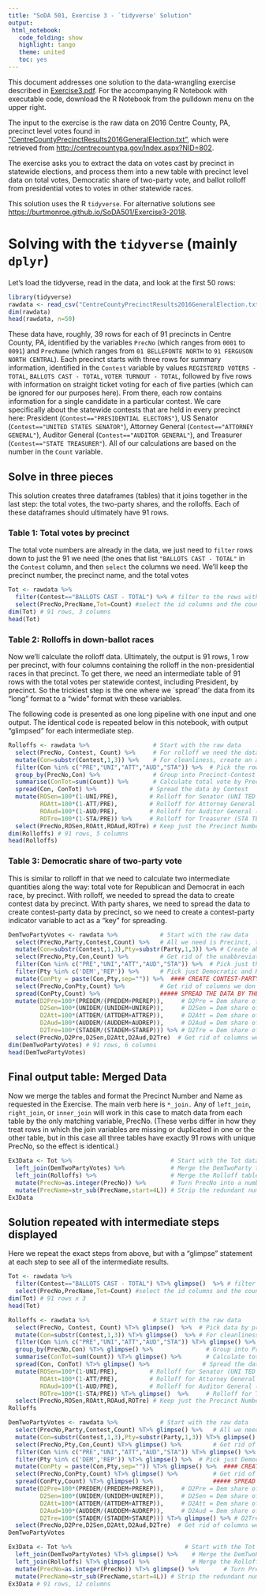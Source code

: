 ```yaml
---
title: "SoDA 501, Exercise 3 - `tidyverse' Solution"
output:
 html_notebook:
   code_folding: show
   highlight: tango
   theme: united
   toc: yes
---
```


This document addresses one solution to the data-wrangling exercise described in [Exercise3.pdf](https://burtmonroe.github.io/SoDA501/Exercise3-2018/Exercise3.pdf). For the accompanying R Notebook with executable code, download the R Notebook from the pulldown menu on the upper right.  

The input to the exercise is the raw data on 2016 Centre County, PA, precinct level votes found in ["CentreCountyPrecinctResults2016GeneralElection.txt"](https://burtmonroe.github.io/SoDA501/Exercise3-2018/CentreCountyPrecinctResults2016GeneralElection.txt), which were retrieved from [http://centrecountypa.gov/Index.aspx?NID=802](http://centrecountypa.gov/Index.aspx?NID=802).

The exercise asks you to extract the data on votes cast by precinct in statewide elections, and process them into a new table with precinct level data on total votes, Democratic share of two-party vote, and ballot rolloff from presidential votes to votes in other statewide races.

This solution uses the R `tidyverse`. For alternative solutions see [https://burtmonroe.github.io/SoDA501/Exercise3-2018](https://burtmonroe.github.io/SoDA501/Exercise3-2018).

# Solving with the `tidyverse` (mainly `dplyr`)

Let's load the tidyverse, read in the data, and look at the first 50 rows:

```r
library(tidyverse)
rawdata <- read_csv("CentreCountyPrecinctResults2016GeneralElection.txt") # 3520 rows, 16 columns
dim(rawdata)
head(rawdata, n=50)
```

These data have, roughly, 39 rows for each of 91 precincts in Centre County, PA, identified by the variables `PrecNo` (which ranges from `0001` to `0091`) and `PrecName` (which ranges from `01 BELLEFONTE NORTH` to `91 FERGUSON NORTH CENTRAL`). Each precinct starts with three rows for summary information, identified in the `Contest` variable by values `REGISTERED VOTERS - TOTAL`, `BALLOTS CAST - TOTAL`, `VOTER TURNOUT - TOTAL`, followed by five rows with information on straight ticket voting for each of five parties (which can be ignored for our purposes here). From there, each row contains information for a single candidate in a particular contest. We care specifically about the statewide contests that are held in every precinct here: President (`Contest=="PRESIDENTIAL ELECTORS"`), US Senator (`Contest=="UNITED STATES SENATOR"`), Attorney General (`Contest=="ATTORNEY GENERAL"`), Auditor General (`Contest=="AUDITOR GENERAL"`), and Treasurer (`Contest=="STATE TREASURER"`). All of our calculations are based on the number in the `Count` variable.

## Solve in three pieces

This solution creates three dataframes (tables) that it joins together in the last step: the total votes, the two-party shares, and the rolloffs. Each of these dataframes should ultimately have 91 rows.

### Table 1: Total votes by precinct

The total vote numbers are already in the data, we just need to `filter` rows down to just the 91 we need (the ones that list `"BALLOTS CAST - TOTAL"` in the `Contest` column, and then `select` the columns we need. We'll keep the precinct number, the precinct name, and the total votes

```r
Tot <- rawdata %>% 
  filter(Contest=="BALLOTS CAST - TOTAL") %>% # filter to the rows with total votes
  select(PrecNo,PrecName,Tot=Count) #select the id columns and the counts. Rename the counts to Tot
dim(Tot) # 91 rows, 3 columns
head(Tot)
```

### Table 2: Rolloffs in down-ballot races

Now we'll calculate the rolloff data. Ultimately, the output is 91 rows, 1 row per precinct, with four columns containing the rolloff in the non-presidential races in that precinct. To get there, we need an intermediate table of 91 rows with the total votes per statewide contest, including President, by precinct. So the trickiest step is the one where we `spread' the data from its "long" format to a "wide" format with these variables. 

The following code is presented as one long pipeline with one input and one output. The identical code is repeated below in this notebook, with output "glimpsed" for each intermediate step.

```r
Rolloffs <- rawdata %>%                  # Start with the raw data
  select(PrecNo, Contest, Count) %>%     # For rolloff we need the data by precinct & contest
  mutate(Con=substr(Contest,1,3)) %>%    # For cleanliness, create an abbreviated contest variable
  filter(Con %in% c("PRE","UNI","ATT","AUD","STA")) %>%  # Pick the rows with just the statewide contests
  group_by(PrecNo,Con) %>%               # Group into Precinct-Contest units
  summarise(ConTot=sum(Count)) %>%       # Calculate total vote by Precinct-Contest
  spread(Con, ConTot) %>%               # Spread the data by Contest
  mutate(ROSen=100*(1-UNI/PRE),         # Rolloff for Senator (UNI TED STATES SENATOR)
         ROAtt=100*(1-ATT/PRE),         # Rolloff for Attorney General (ATT ORNEY GENERAL)
         ROAud=100*(1-AUD/PRE),         # Rolloff for Auditor General (AUD ITOR GENERAL)
         ROTre=100*(1-STA/PRE)) %>%     # Rolloff for Treasurer (STA TE TREASURER)
  select(PrecNo,ROSen,ROAtt,ROAud,ROTre) # Keep just the Precinct Number and Rolloff variables
dim(Rolloffs) # 91 rows, 5 columns
head(Rolloffs)
```


### Table 3: Democratic share of two-party vote

This is similar to rolloff in that we need to calculate two intermediate quantities along the way: total vote for Republican and Democrat in each race, by precinct. With rolloff, we needed to spread the data to create contest data by precinct. With party shares, we need to spread the data to create contest-party data by precinct, so we need to create a contest-party indicator variable to act as a "key" for spreading.

```r
DemTwoPartyVotes <- rawdata %>%            # Start with the raw data
  select(PrecNo,Party,Contest,Count) %>%   # All we need is Precinct, the "Contest", and the "Count"
  mutate(Con=substr(Contest,1,3),Pty=substr(Party,1,3)) %>% # Create abbreviated Party & Contest variables
  select(PrecNo,Pty,Con,Count) %>%         # Get rid of the unabbreviated variables
  filter(Con %in% c("PRE","UNI","ATT","AUD","STA")) %>%  # Pick just the rows with elections of interest
  filter(Pty %in% c('DEM','REP')) %>%      # Pick just Democratic and Republican candidates
  mutate(ConPty = paste(Con,Pty,sep="")) %>%  #### CREATE CONTEST-PARTY TO ACT AS KEY FOR SPREAD
  select(PrecNo,ConPty,Count) %>%          # Get rid of columns we don't need.
  spread(ConPty,Count) %>%                 ##### SPREAD THE DATA BY THE CONTEST-PARTY KEY
  mutate(D2Pre=100*(PREDEM/(PREDEM+PREREP)),     # D2Pre = Dem share of 2 party vote for President
         D2Sen=100*(UNIDEM/(UNIDEM+UNIREP)),     # D2Sen = Dem share of 2 party vote for US Senator
         D2Att=100*(ATTDEM/(ATTDEM+ATTREP)),     # D2Att = Dem share of 2 party vote for Attorney Genl
         D2Aud=100*(AUDDEM/(AUDDEM+AUDREP)),     # D2Aud = Dem share of 2 party vote for Auditor Genl
         D2Tre=100*(STADEM/(STADEM+STAREP))) %>% # D2Tre = Dem share of 2 party vote for St Treasurer
  select(PrecNo,D2Pre,D2Sen,D2Att,D2Aud,D2Tre)  # Get rid of columns we don't need
dim(DemTwoPartyVotes) # 91 rows, 6 columns
head(DemTwoPartyVotes)
```


## Final output table: Merged Data

Now we merge the tables and format the Precinct Number and Name as requested in the Exercise. The main verb here is `*_join.` Any of `left_join`, `right_join`, or `inner_join` will work in this case to match data from each table by the only matching variable, PrecNo. (These verbs differ in how they treat rows in which the join variables are missing or duplicated in one or the other table, but in this case all three tables have exactly 91 rows with unique PrecNo, so the effect is identical.)

```r
Ex3Data <- Tot %>%                            # Start with the Tot data_frame
  left_join(DemTwoPartyVotes) %>%             # Merge the DemTwoParty table (on shared PrecNo)
  left_join(Rolloffs) %>%                     # Merge the Rolloff table (on shared PrecNo)
  mutate(PrecNo=as.integer(PrecNo)) %>%       # Turn PrecNo into a number
  mutate(PrecName=str_sub(PrecName,start=4L)) # Strip the redundant number off of the Precinct names
Ex3Data
```

## Solution repeated with intermediate steps displayed

Here we repeat the exact steps from above, but with a "glimpse" statement at each step to see all of the intermediate results.

```r
Tot <- rawdata %>% 
  filter(Contest=="BALLOTS CAST - TOTAL") %T>% glimpse()  %>% # filter to the rows with total votes
  select(PrecNo,PrecName,Tot=Count) #select the id columns and the counts. Rename the counts to Tot
dim(Tot) # 91 rows x 3
head(Tot)
```


```r
Rolloffs <- rawdata %>%                  # Start with the raw data
  select(PrecNo, Contest, Count) %T>% glimpse()  %>%  # Pick data by precinct & contest
  mutate(Con=substr(Contest,1,3)) %T>% glimpse()  %>% # For cleanliness, create abbrev contest variable
  filter(Con %in% c("PRE","UNI","ATT","AUD","STA")) %T>% glimpse() %>% # Pick rows w statewide contests
  group_by(PrecNo,Con) %T>% glimpse() %>%               # Group into Precinct-Contest units
  summarise(ConTot=sum(Count)) %T>% glimpse() %>%       # Calculate total vote by Precinct-Contest
  spread(Con, ConTot) %T>% glimpse() %>%               # Spread the data by Contest
  mutate(ROSen=100*(1-UNI/PRE),         # Rolloff for Senator (UNI TED STATES SENATOR)
         ROAtt=100*(1-ATT/PRE),         # Rolloff for Attorney General (ATT ORNEY GENERAL)
         ROAud=100*(1-AUD/PRE),         # Rolloff for Auditor General (AUD ITOR GENERAL)
         ROTre=100*(1-STA/PRE)) %T>% glimpse()  %>%     # Rolloff for Treasurer (STA TE TREASURER)
  select(PrecNo,ROSen,ROAtt,ROAud,ROTre) # Keep just the Precinct Number and Rolloff variables
Rolloffs
```



```r
DemTwoPartyVotes <- rawdata %>%            # Start with the raw data
  select(PrecNo,Party,Contest,Count) %T>% glimpse() %>%   # All we need is Precinct, Contest, & "Count"
  mutate(Con=substr(Contest,1,3),Pty=substr(Party,1,3)) %T>% glimpse() %>% # Abbreviated Party & Contest
  select(PrecNo,Pty,Con,Count) %T>% glimpse() %>%         # Get rid of the unabbreviated variables
  filter(Con %in% c("PRE","UNI","ATT","AUD","STA")) %T>% glimpse() %>%  # Pick rows w elections
  filter(Pty %in% c('DEM','REP')) %T>% glimpse() %>%  # Pick just Democratic and Republican candidates
  mutate(ConPty = paste(Con,Pty,sep="")) %T>% glimpse() %>%  #### CREATE CONTEST-PARTY AS KEY FOR SPREAD
  select(PrecNo,ConPty,Count) %T>% glimpse() %>%          # Get rid of columns we don't need.
  spread(ConPty,Count) %T>% glimpse() %>%                 ##### SPREAD THE DATA BY THE CONTEST-PARTY KEY
  mutate(D2Pre=100*(PREDEM/(PREDEM+PREREP)),     # D2Pre = Dem share of 2 party vote for President
         D2Sen=100*(UNIDEM/(UNIDEM+UNIREP)),     # D2Sen = Dem share of 2 party vote for US Senator
         D2Att=100*(ATTDEM/(ATTDEM+ATTREP)),     # D2Att = Dem share of 2 party vote for Attorney Genl
         D2Aud=100*(AUDDEM/(AUDDEM+AUDREP)),     # D2Aud = Dem share of 2 party vote for Auditor Genl
         D2Tre=100*(STADEM/(STADEM+STAREP))) %T>% glimpse() %>% # D2Tre = Dem share, 2 pty vote St Treasurer
  select(PrecNo,D2Pre,D2Sen,D2Att,D2Aud,D2Tre)  # Get rid of columns we don't need
DemTwoPartyVotes
```


```r
Ex3Data <- Tot %>%                                # Start with the Tot data_frame
  left_join(DemTwoPartyVotes) %T>% glimpse() %>%    # Merge the DemTwoParty table (on shared PrecNo)
  left_join(Rolloffs) %T>% glimpse() %>%            # Merge the Rolloff table (on shared PrecNo)
  mutate(PrecNo=as.integer(PrecNo)) %T>% glimpse() %>%       # Turn PrecNo into a number
  mutate(PrecName=str_sub(PrecName,start=4L)) # Strip the redundant number off of the Precinct names
Ex3Data # 91 rows, 12 columns
```
